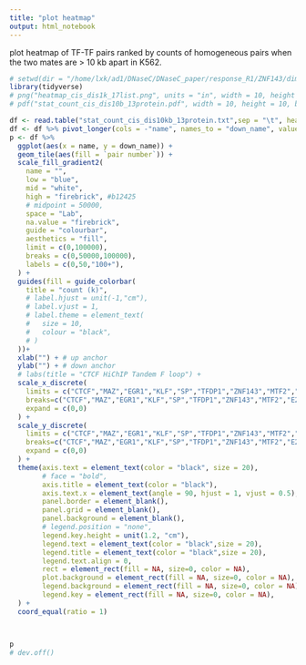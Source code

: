 ---
title: "plot heatmap"
output: html_notebook
---

plot heatmap of TF-TF pairs ranked by counts of homogeneous pairs when the two mates are > 10 kb apart in K562. 


```{r}
# setwd(dir = "/home/lxk/ad1/DNaseC/DNaseC_paper/response_R1/ZNF143/dimerization/K562/heatmap/dist_10kb+/")
library(tidyverse)
# png("heatmap_cis_dis1k_17list.png", units = "in", width = 10, height = 10, res = 300, bg = "transparent")
# pdf("stat_count_cis_dis10b_13protein.pdf", width = 10, height = 10, bg = "transparent")

df <- read.table("stat_count_cis_dis10kb_13protein.txt",sep = "\t", header = T)
df <- df %>% pivot_longer(cols = -"name", names_to = "down_name", values_to = "pair number")
p <- df %>%
  ggplot(aes(x = name, y = down_name)) +
  geom_tile(aes(fill = `pair number`)) +
  scale_fill_gradient2(
    name = "",
    low = "blue",
    mid = "white",
    high = "firebrick", #b12425
    # midpoint = 50000,
    space = "Lab",
    na.value = "firebrick",
    guide = "colourbar",
    aesthetics = "fill",
    limit = c(0,100000),
    breaks = c(0,50000,100000),
    labels = c(0,50,"100+"),
  ) +
  guides(fill = guide_colorbar(
    title = "count (k)",
    # label.hjust = unit(-1,"cm"),
    # label.vjust = 1,
    # label.theme = element_text(
    #   size = 10,
    #   colour = "black",
    # )
  ))+
  xlab("") + # up anchor
  ylab("") + # down anchor
  # labs(title = "CTCF HiChIP Tandem F loop") +
  scale_x_discrete(
    limits = c("CTCF","MAZ","EGR1","KLF","SP","TFDP1","ZNF143","MTF2","E2F4","CDC5L","RBAK","VEZF1","ZFP69B"),
    breaks=c("CTCF","MAZ","EGR1","KLF","SP","TFDP1","ZNF143","MTF2","E2F4","CDC5L","RBAK","VEZF1","ZFP69B"),
    expand = c(0,0)
  ) +
  scale_y_discrete(
    limits = c("CTCF","MAZ","EGR1","KLF","SP","TFDP1","ZNF143","MTF2","E2F4","CDC5L","RBAK","VEZF1","ZFP69B"),
    breaks=c("CTCF","MAZ","EGR1","KLF","SP","TFDP1","ZNF143","MTF2","E2F4","CDC5L","RBAK","VEZF1","ZFP69B"),
    expand = c(0,0)
  ) +
  theme(axis.text = element_text(color = "black", size = 20), 
        # face = "bold",
        axis.title = element_text(color = "black"),
        axis.text.x = element_text(angle = 90, hjust = 1, vjust = 0.5),
        panel.border = element_blank(), 
        panel.grid = element_blank(),
        panel.background = element_blank(), 
        # legend.position = "none",
        legend.key.height = unit(1.2, "cm"), 
        legend.text = element_text(color = "black",size = 20),
        legend.title = element_text(color = "black",size = 20),
        legend.text.align = 0,
        rect = element_rect(fill = NA, size=0, color = NA),
        plot.background = element_rect(fill = NA, size=0, color = NA),
        legend.background = element_rect(fill = NA, size=0, color = NA),
        legend.key = element_rect(fill = NA, size=0, color = NA),
  ) +
  coord_equal(ratio = 1)



p
# dev.off()
```


